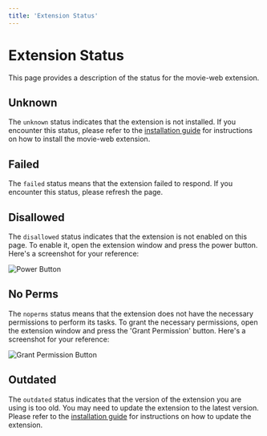 ```yaml
---
title: 'Extension Status'
---
```


# Extension Status

This page provides a description of the status for the movie-web extension.

## Unknown

The `unknown` status indicates that the extension is not installed. If you encounter this status, please refer to the [installation guide](/extension/installation) for instructions on how to install the movie-web extension.

## Failed

The `failed` status means that the extension failed to respond. If you encounter this status, please refresh the page.

## Disallowed

The `disallowed` status indicates that the extension is not enabled on this page. To enable it, open the extension window and press the power button. Here's a screenshot for your reference:

![Power Button](/extension/power.png)

## No Perms

The `noperms` status means that the extension does not have the necessary permissions to perform its tasks. To grant the necessary permissions, open the extension window and press the 'Grant Permission' button. Here's a screenshot for your reference:

![Grant Permission Button](/extension/permission.png)

## Outdated

The `outdated` status indicates that the version of the extension you are using is too old. You may need to update the extension to the latest version. Please refer to the [installation guide](/extension/installation) for instructions on how to update the extension.
